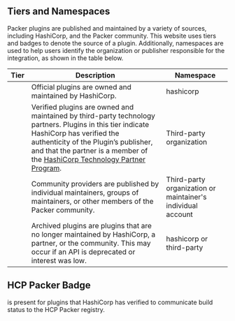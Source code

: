 ## Tiers and Namespaces

Packer plugins are published and maintained by a variety of sources, including
HashiCorp, and the Packer community. This website uses tiers and badges to
denote the source of a plugin. Additionally, namespaces are used to help users
identify the organization or publisher responsible for the integration, as shown
in the table below.

| Tier                             | Description                                                                                                                   | Namespace                                                   |
| -------------------------------- | ----------------------------------------------------------------------------------------------------------------------------- | ----------------------------------------------------------- |
| <PluginBadge type="official" />  | Official plugins are owned and maintained by HashiCorp.                                                                       | hashicorp                                                   |
| <PluginBadge type="verified" /> | Verified plugins are owned and maintained by third-party technology partners. Plugins in this tier indicate HashiCorp has verified the authenticity of the Plugin’s publisher, and that the partner is a member of the [HashiCorp Technology Partner Program](https://www.hashicorp.com/partners).| Third-party organization |
| <PluginBadge type="community" /> | Community providers are published by individual maintainers, groups of maintainers, or other members of the Packer community. | Third-party organization or maintainer's individual account |
| <PluginBadge type="archived" /> | Archived plugins are plugins that are no longer maintained by HashiCorp, a partner, or the community. This may occur if an API is deprecated or interest was low. | hashicorp or third-party |


## HCP Packer Badge
<PluginBadge type="hcp_packer_ready" /> is present for plugins that HashiCorp has verified to communicate build status to the HCP Packer registry.
